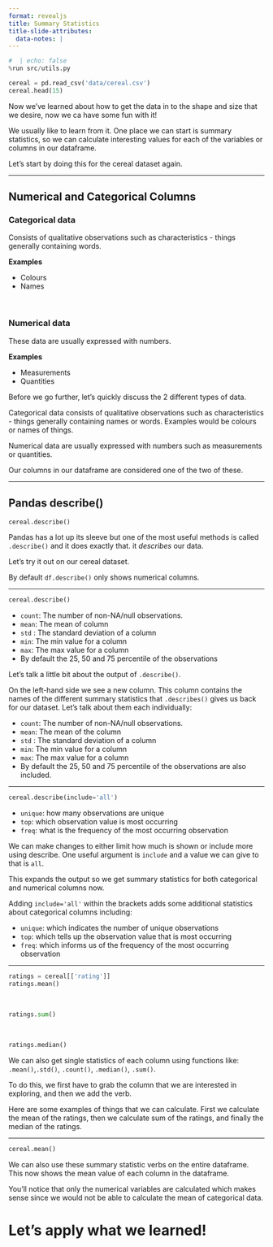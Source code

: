 ```yaml
---
format: revealjs
title: Summary Statistics
title-slide-attributes:
  data-notes: |
---
```


```python
#  | echo: false
%run src/utils.py
```

```python
cereal = pd.read_csv('data/cereal.csv')
cereal.head(15)
```

:::{.notes} 
Now we've learned about how to get the data in to the shape and size that we desire, now we ca have some fun with it!


We usually like to learn from it. One place we can start is summary statistics, so we can calculate interesting values for each of the variables or columns in our dataframe. 

Let's start by doing this for the cereal dataset again.
:::

---

## Numerical and Categorical Columns 


### Categorical data

Consists of qualitative observations such as characteristics - things generally containing words. 

**Examples**      

- Colours
- Names 

<br>

### Numerical data

These data are usually expressed with numbers. 

**Examples**    

- Measurements
- Quantities


:::{.notes} 
Before we go further, let's quickly discuss the 2 different types of data.  

Categorical data consists of qualitative observations such as characteristics - things generally containing names or words. Examples would be colours or names of things.

Numerical data are usually expressed with numbers such as measurements or quantities.


Our columns in our dataframe are considered one of the two of these.
:::

---

## Pandas describe()

```python
cereal.describe()
```


:::{.notes}
Pandas has a lot up its sleeve but one of the most useful methods is called `.describe()` and it does exactly that. it _describes_ our data.  

Let's try it out on our cereal dataset.

By default `df.describe()` only shows numerical columns.
:::

---

```python
cereal.describe()
```


- `count`: The number of non-NA/null observations.
- `mean`: The mean of  column 
- `std` : The standard deviation of a column
- `min`: The min value for a column
- `max`: The max value for a column 
- By default the 25, 50 and 75 percentile of the observations


:::{.notes}
Let's talk a little bit about the output of `.describe()`.

On the left-hand side we see a new column. This column contains the names of the different summary statistics that `.describes()` gives us back for our dataset. Let's talk about them each individually: 

- `count`: The number of non-NA/null observations.
- `mean`: The mean of the column 
- `std` : The standard deviation of a column
- `min`: The min value for a column
- `max`: The max value for a column 
- By default the 25, 50 and 75 percentile of the observations are also included.
:::

---

```python
cereal.describe(include='all')
```

- `unique`: how many observations are unique
- `top`: which observation value is most occurring
- `freq`: what is the frequency of the most occurring observation 


:::{.notes} 
We can make changes to either limit how much is shown or include more using describe.  One useful argument is `include` and a value we can give to that is `all`.

This expands the output so we get summary statistics for both categorical and numerical columns now. 

Adding `include='all'` within the brackets adds some additional statistics about categorical columns including:

- `unique`: which indicates the number of unique observations
- `top`: which tells up the observation value that is most occurring
- `freq`: which informs us of the frequency of the most occurring observation
:::

---

```python
ratings = cereal[['rating']]
ratings.mean()
```

<br>

```python
ratings.sum()
```

<br>

```python
ratings.median()
```

:::{.notes} 
We can also get single statistics of each column using functions like:
`.mean()`,`.std()`, `.count()`, `.median()`, `.sum()`. 

To do this, we first have to grab the column that we are interested in exploring, and then we add the verb.

Here are some examples of things that we can calculate. First we calculate the mean of the ratings, then we calculate sum of the ratings, and finally the median of the ratings.
:::

---

```python
cereal.mean()
```


:::{.notes} 
We can also use these summary statistic verbs on the entire dataframe. This now shows the mean value of each column in the dataframe. 

You'll notice that only the numerical variables are calculated which makes sense since we would not be able to calculate the mean of categorical data. 
:::


# Let’s apply what we learned!